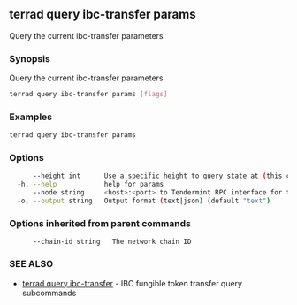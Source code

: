 ## terrad query ibc-transfer params

Query the current ibc-transfer parameters

### Synopsis

Query the current ibc-transfer parameters

```sh Terrad
terrad query ibc-transfer params [flags]
```

### Examples

```sh Terrad
terrad query ibc-transfer params
```

### Options

```sh Terrad
      --height int      Use a specific height to query state at (this can error if the node is pruning state)
  -h, --help            help for params
      --node string     <host>:<port> to Tendermint RPC interface for this chain (default "tcp://localhost:26657")
  -o, --output string   Output format (text|json) (default "text")
```

### Options inherited from parent commands

```
      --chain-id string   The network chain ID
```

### SEE ALSO

* [terrad query ibc-transfer](terrad_query_ibc-transfer.md)	 - IBC fungible token transfer query subcommands


